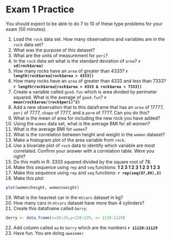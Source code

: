 # Exam 1 Practice

You should expect to be able to do 7 to 10 of these type problems for your exam (50 minutes).

1. Load the `rock` data set. How many observations and variables are in the `rock` data set?
2. What was the purpose of this dataset?
3. What are the units of measurement for `peri`?
4. In the `rock` data set what is the standard deviation of `area`? **`r sd(rock$area)`**
5. How many rocks have an `area` of greater than 4333? **`r length(rock$area[rock$area > 4333])`**
6. How many rocks have an `area` of greater than 4333 and less than 7333? **`r length(rock$area[rock$area > 4333 & rock$area < 7333])`**
7. Create a variable called `good.fun` which is area divided by perimeter squared.  What is the average of `good.fun`? **`r mean(rock$area/(rock$peri)^2)`**
8. Add a new observation that to this dataframe that has an `area` of 17777, `peri` of 7777, `shape` of 7777, and a `perm` of 7777.  Can you do this?
9. What is the mean of area for including the new rock you have added?
10. Using the `women` data set, what is the average BMI for all women?
11. What is the average BMI for `women`? 
12. What is the correlation between height and weight in the `women` dataset?
13. Make a histogram plot of the area variable from `rock`.
14. Use a bivariate plot of `rock` data to identify which variable are most correlated.  Confirm your answer with a correlation table.  Were you right?
15. Do this math in R: 3333 squared divided by the square root of 78.
16. Make this sequence using `rep` and `seq` functions: **1 2 3 1 2 3 1 2 3 1 2 3**
17. Make this sequence using `rep` and `seq` functions:  **`r rep(seq(97,89),3)`**
18. Make this plot:
```r
plot(women$height, women$weight)
```
19. What is the heaviest car in the `mtcars` dataset in kg?
20. How many cars in `mtcars` dataset have more than 4 cylinders?
21. Create this dataframe called `Gerry`:
```r
Gerry <- data.frame(x=20:29,y=120:129, z= 1120:1129)
```
22. Add column called `aa` to `Gerry` which are the numbers **`r 11120:11129`**
23. Have fun.  You are doing `awesome!`
